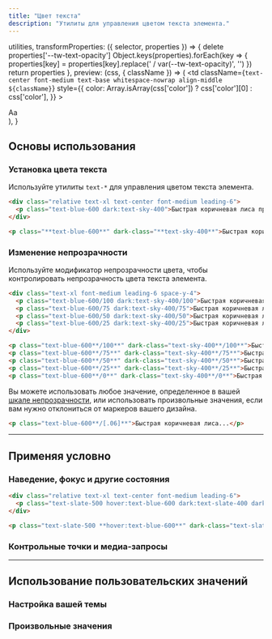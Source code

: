 ```yaml
---
title: "Цвет текста"
description: "Утилиты для управления цветом текста элемента."
---
```



  utilities,
  transformProperties: ({ selector, properties }) => {
    delete properties['--tw-text-opacity']
    Object.keys(properties).forEach(key => {
      properties[key] = properties[key].replace(' / var(--tw-text-opacity)', '')
    })
    return properties
  },
  preview: (css, { className }) => (
    <td
      className={`text-center font-medium text-base whitespace-nowrap align-middle ${className}`}
      style={{
        color: Array.isArray(css['color']) ? css['color'][0] : css['color'],
      }}
    >
      <div className="w-16 mx-auto">Aa</div>
    </td>
  ),
}

## Основы использования

### Установка цвета текста

Используйте утилиты `text-*` для управления цветом текста элемента.

```html {{ example: true }}
<div class="relative text-xl text-center font-medium leading-6">
  <p class="text-blue-600 dark:text-sky-400">Быстрая коричневая лиса прыгает через ленивую собаку.</p>
</div>
```

```html
<p class="**text-blue-600**" dark-class="**text-sky-400**">Быстрая коричневая лиса...</p>
```

### Изменение непрозрачности

Используйте модификатор непрозрачности цвета, чтобы контролировать непрозрачность цвета текста элемента.

```html {{ example: true }}
<div class="text-xl font-medium leading-6 space-y-4">
  <p class="text-blue-600/100 dark:text-sky-400/100">Быстрая коричневая лиса прыгает через ленивую собаку.</p>
  <p class="text-blue-600/75 dark:text-sky-400/75">Быстрая коричневая лиса прыгает через ленивую собаку.</p>
  <p class="text-blue-600/50 dark:text-sky-400/50">Быстрая коричневая лиса прыгает через ленивую собаку.</p>
  <p class="text-blue-600/25 dark:text-sky-400/25">Быстрая коричневая лиса прыгает через ленивую собаку.</p>
</div>
```

```html
<p class="text-blue-600**/100**" dark-class="text-sky-400**/100**">Быстрая коричневая лиса...</p>
<p class="text-blue-600**/75**" dark-class="text-sky-400**/75**">Быстрая коричневая лиса...</p>
<p class="text-blue-600**/50**" dark-class="text-sky-400**/50**">Быстрая коричневая лиса...</p>
<p class="text-blue-600**/25**" dark-class="text-sky-400**/25**">Быстрая коричневая лиса...</p>
<p class="text-blue-600**/0**" dark-class="text-sky-400**/0**">Быстрая коричневая лиса...</p>
```

Вы можете использовать любое значение, определенное в вашей [шкале непрозрачности](/docs/opacity), или использовать произвольные значения, если вам нужно отклониться от маркеров вашего дизайна.

```html
<p class="text-blue-600**/[.06]**">Быстрая коричневая лиса...</p>
```

---

## <Heading ignore>Применяя условно</Heading>

### <Heading ignore>Наведение, фокус и другие состояния</Heading>

<HoverFocusAndOtherStates featuredClass="text-blue-600">

```html {{ example: { hint: 'Попробуйте навести курсор на текст, чтобы увидеть ожидаемое поведение' } }}
<div class="relative text-xl text-center font-medium leading-6">
  <p class="text-slate-500 hover:text-blue-600 dark:text-slate-400 dark:hover:text-sky-400">Быстрая коричневая лиса прыгает через ленивую собаку.</p>
</div>
```

```html
<p class="text-slate-500 **hover:text-blue-600**" dark-class="text-slate-400 **hover:text-sky-400**">Быстрая коричневая лиса...</p>
```

</HoverFocusAndOtherStates>

### <Heading ignore>Контрольные точки и медиа-запросы</Heading>

<BreakpointsAndMediaQueries defaultClass="text-blue-600" featuredClass="text-green-600" element="p" />

---

## Использование пользовательских значений

### Настройка вашей темы

<CustomizePluginColors name="text" configKey="textColor" />

### Произвольные значения

<ArbitraryValues property="color" featuredClass="text-[#50d71e]" element="p" />
